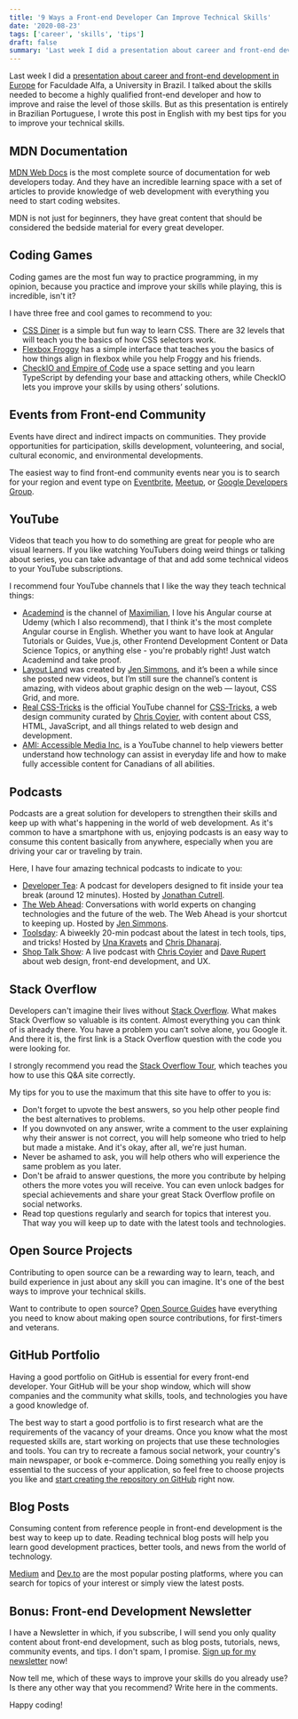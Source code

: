 ```yaml
---
title: '9 Ways a Front-end Developer Can Improve Technical Skills'
date: '2020-08-23'
tags: ['career', 'skills', 'tips']
draft: false
summary: 'Last week I did a presentation about career and front-end development in Europe for Faculdade Alfa, a University in Brazil. I talked about the skills needed to become a highly qualified front-end developer and how to improve and raise the level of those skills. But as this presentation is entirely in Brazilian Portuguese, I wrote this post in English with my best tips for you to improve your technical skills.'
---
```


Last week I did a [presentation about career and front-end development in Europe](https://www.slideshare.net/TatianeAguirres1/tecnologias-desafios-a-vida-de-uma-frontender-na-europa) for Faculdade Alfa, a University in Brazil. I talked about the skills needed to become a highly qualified front-end developer and how to improve and raise the level of those skills. But as this presentation is entirely in Brazilian Portuguese, I wrote this post in English with my best tips for you to improve your technical skills.

## MDN Documentation

[MDN Web Docs](https://developer.mozilla.org/en-US/docs/Learn) is the most complete source of documentation for web developers today. And they have an incredible learning space with a set of articles to provide knowledge of web development with everything you need to start coding websites.

MDN is not just for beginners, they have great content that should be considered the bedside material for every great developer.

## Coding Games

Coding games are the most fun way to practice programming, in my opinion, because you practice and improve your skills while playing, this is incredible, isn't it?

I have three free and cool games to recommend to you:

- [CSS Diner](https://flukeout.github.io/) is a simple but fun way to learn CSS. There are 32 levels that will teach you the basics of how CSS selectors work.
- [Flexbox Froggy](http://flexboxfroggy.com/) has a simple interface that teaches you the basics of how things align in flexbox while you help Froggy and his friends.
- [CheckIO and Empire of Code](https://js.checkio.org/) use a space setting and you learn TypeScript by defending your base and attacking others, while CheckIO lets you improve your skills by using others’ solutions.

## Events from Front-end Community

Events have direct and indirect impacts on communities. They provide opportunities for participation, skills development, volunteering, and social, cultural economic, and environmental developments.

The easiest way to find front-end community events near you is to search for your region and event type on [Eventbrite](https://www.eventbrite.com/), [Meetup](https://www.meetup.com/), or [Google Developers Group](https://gdg.community.dev/).

## YouTube

Videos that teach you how to do something are great for people who are visual learners. If you like watching YouTubers doing weird things or talking about series, you can take advantage of that and add some technical videos to your YouTube subscriptions.

I recommend four YouTube channels that I like the way they teach technical things:

- [Academind](https://www.youtube.com/c/Academind) is the channel of [Maximilian](https://twitter.com/maxedapps), I love his Angular course at Udemy (which I also recommend), that I think it's the most complete Angular course in English. Whether you want to have look at Angular Tutorials or Guides, Vue.js, other Frontend Development Content or Data Science Topics, or anything else - you're probably right! Just watch Academind and take proof.
- [Layout Land](https://www.youtube.com/c/LayoutLand) was created by [Jen Simmons](https://twitter.com/jensimmons), and it’s been a while since she posted new videos, but I’m still sure the channel’s content is amazing, with videos about graphic design on the web — layout, CSS Grid, and more.
- [Real CSS-Tricks](https://www.youtube.com/user/realcsstricks) is the official YouTube channel for [CSS-Tricks](https://css-tricks.com/), a web design community curated by [Chris Coyier](https://twitter.com/chriscoyier), with content about CSS, HTML, JavaScript, and all things related to web design and development.
- [AMI: Accessible Media Inc.](https://www.youtube.com/user/AccessibleMedia) is a YouTube channel to help viewers better understand how technology can assist in everyday life and how to make fully accessible content for Canadians of all abilities.

## Podcasts

Podcasts are a great solution for developers to strengthen their skills and keep up with what's happening in the world of web development. As it's common to have a smartphone with us, enjoying podcasts is an easy way to consume this content basically from anywhere, especially when you are driving your car or traveling by train.

Here, I have four amazing technical podcasts to indicate to you:

- [Developer Tea](https://spec.fm/podcasts/developer-tea): A podcast for developers designed to fit inside your tea break (around 12 minutes). Hosted by [Jonathan Cutrell](https://twitter.com/jcutrell).
- [The Web Ahead](http://5by5.tv/webahead): Conversations with world experts on changing technologies and the future of the web. The Web Ahead is your shortcut to keeping up. Hosted by [Jen Simmons](https://twitter.com/jensimmons).
- [Toolsday](https://spec.fm/podcasts/toolsday): A biweekly 20-min podcast about the latest in tech tools, tips, and tricks! Hosted by [Una Kravets](https://twitter.com/Una) and [Chris Dhanaraj](https://twitter.com/chrisdhanaraj).
- [Shop Talk Show](https://shoptalkshow.com/): A live podcast with [Chris Coyier](https://twitter.com/chriscoyier) and [Dave Rupert](https://twitter.com/davatron5000) about web design, front-end development, and UX.

## Stack Overflow

Developers can't imagine their lives without [Stack Overflow](https://stackoverflow.com/). What makes Stack Overflow so valuable is its content. Almost everything you can think of is already there. You have a problem you can’t solve alone, you Google it. And there it is, the first link is a Stack Overflow question with the code you were looking for.

I strongly recommend you read the [Stack Overflow Tour](https://stackoverflow.com/tour), which teaches you how to use this Q&A site correctly.

My tips for you to use the maximum that this site have to offer to you is:

- Don't forget to upvote the best answers, so you help other people find the best alternatives to problems.
- If you downvoted on any answer, write a comment to the user explaining why their answer is not correct, you will help someone who tried to help but made a mistake. And it's okay, after all, we're just human.
- Never be ashamed to ask, you will help others who will experience the same problem as you later.
- Don't be afraid to answer questions, the more you contribute by helping others the more votes you will receive. You can even unlock badges for special achievements and share your great Stack Overflow profile on social networks.
- Read top questions regularly and search for topics that interest you. That way you will keep up to date with the latest tools and technologies.

## Open Source Projects

Contributing to open source can be a rewarding way to learn, teach, and build experience in just about any skill you can imagine. It's one of the best ways to improve your technical skills.

Want to contribute to open source? [Open Source Guides](https://opensource.guide/how-to-contribute/) have everything you need to know about making open source contributions, for first-timers and veterans.

## GitHub Portfolio

Having a good portfolio on GitHub is essential for every front-end developer. Your GitHub will be your shop window, which will show companies and the community what skills, tools, and technologies you have a good knowledge of.

The best way to start a good portfolio is to first research what are the requirements of the vacancy of your dreams. Once you know what the most requested skills are, start working on projects that use these technologies and tools. You can try to recreate a famous social network, your country's main newspaper, or book e-commerce. Doing something you really enjoy is essential to the success of your application, so feel free to choose projects you like and [start creating the repository on GitHub](https://docs.github.com/en/github/getting-started-with-github/quickstart) right now.

## Blog Posts

Consuming content from reference people in front-end development is the best way to keep up to date. Reading technical blog posts will help you learn good development practices, better tools, and news from the world of technology.

[Medium](https://medium.com/) and [Dev.to](https://dev.to/) are the most popular posting platforms, where you can search for topics of your interest or simply view the latest posts.

## Bonus: Front-end Development Newsletter

I have a Newsletter in which, if you subscribe, I will send you only quality content about front-end development, such as blog posts, tutorials, news, community events, and tips. I don't spam, I promise. [Sign up for my newsletter](https://www.tatianeaguirres.com/newsletter) now!

Now tell me, which of these ways to improve your skills do you already use? Is there any other way that you recommend? Write here in the comments.

Happy coding!

